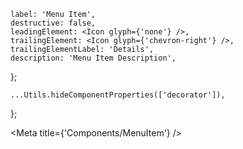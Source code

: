 

    label: 'Menu Item',
    destructive: false,
    leadingElement: <Icon glyph={'none'} />,
    trailingElement: <Icon glyph={'chevron-right'} />,
    trailingElementLabel: 'Details',
    description: 'Menu Item Description',
};

    ...Utils.hideComponentProperties(['decorator']),
};

<Meta title={'Components/MenuItem'} />

<ArgsTable of={MenuItem} />

<Canvas hidden>
    <Story name="default" args={menuItemArgs} argTypes={menuItemArgTypes}>
        {(args) => <MenuItem {...args} />}
    </Story>
</Canvas>
